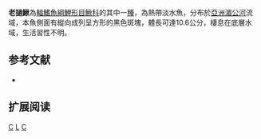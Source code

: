 {{Speciesbox 
| taxon = Cobitis laoensis
| status = LC
| status_system = IUCN3.1
| authority = [[Sauvage|Sauvage]], 1878
| synonyms = *''Misgurnus laoensis, Sauvage, 1878''
}}
'''老撾鰍'''為[[輻鰭魚綱|輻鰭魚綱]][[鯉形目|鯉形目]][[鰍科|鰍科]]的其中一[[種|種]]，為熱帶淡水魚，分布於[[亞洲|亞洲]][[湄公河|湄公河]]流域，本魚側面有縱向成列呈方形的黑色斑塊，體長可達10.6公分，棲息在底層水域，生活習性不明。

== 参考文献 ==
{{refbegin}}
*{{FishBase_species|genus=Cobitis|species=laoensis|year=2014|month=2}}
{{refend}}

== 扩展阅读 ==
{{refbegin}}
{{wikispecies-inline|Cobitis laoensis|老撾鰍}}
{{refend}}
{{Taxonbar|from=Q5548407}}

[[Category:IUCN红色名录无危物种|C]]
[[Category:花鳅属|L]]
[[Category:1878年描述的魚類|C]]

{{魚類小作品}}